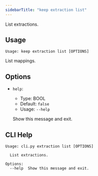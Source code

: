 ```yaml
---
sidebarTitle: "keep extraction list"
---
```


List extractions.

## Usage

```
Usage: keep extraction list [OPTIONS]
```

List mappings.

## Options

* `help`:
  * Type: BOOL
  * Default: `false`
  * Usage: `--help`

  Show this message and exit.

## CLI Help

```
Usage: cli.py extraction list [OPTIONS]

  List extractions.

Options:
  --help  Show this message and exit.
```
